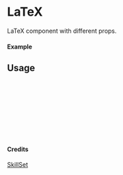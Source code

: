 
<Meta of={LaTeX} title="SkillSet/LaTeX" />

# LaTeX

LaTeX component with different props.

#### Example

<Canvas of={LaTeX.Primary} />

## Usage

```ts
import { LaTeX } from "yadl-ui";

const Example = () => {
  return (
      <LaTeX />
  );
};

export default Example;
```

#### Credits
[SkillSet](https://skillicons.dev)
